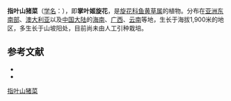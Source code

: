 {{Speciesbox
| name = 指叶山猪菜
| status = 
| status_system = 
| image =
| genus = Merremia
| species = quinata
| authority = ([[罗伯特·布朗|R. Brown]]) Oostst., 1953
| synonyms = 
|}}

'''指叶山猪菜'''（[[学名|学名]]：{{lang|la|''Merremia quinata''}}），即'''掌叶姬旋花'''，是[[旋花科|旋花科]][[鱼黄草属|鱼黄草属]]的植物。分布在[[亚洲东南部|亚洲东南部]]、[[澳大利亚|澳大利亚]]以及[[中国大陆|中国大陆]]的[[海南|海南]]、[[广西|广西]]、[[云南|云南]]等地，生长于海拔1,900米的地区，多生长于山坡阳处，目前尚未由人工引种栽培。

== 参考文献 ==

* {{cite web| url =http://www.bioinfo.cn/db05/KmzwSpecies.php?action=view&id=6030| title =指叶山猪菜| work =《中国高等植物数据库全库》| publisher =中国科学院微生物研究所| author =昆明植物研究所| accessdate =2009-02-25| deadurl =yes| archiveurl =https://web.archive.org/web/20160305011519/http://www.bioinfo.cn/db05/KmzwSpecies.php?action=view&id=6030| archivedate =2016-03-05}}
* {{TaiBNET| zh=掌叶姬旋花 | id=204702 | binomial=Merremia quinata | authority=(R. Brown) Oostst., 1953 | var= | accessdate=2013-01-24}}
{{Taxonbar|from=Q11077700}}

[[Category:鱼黄草属|指叶山猪菜]]


{{植物小作品}}